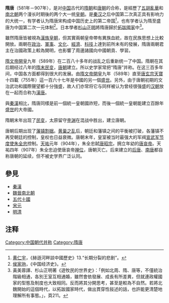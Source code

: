 '''隋唐'''（581年－907年），是对[[中国|中国]]古代的[[隋朝|隋朝]]和[[唐朝|唐朝]]的合称，是經歷了[[五胡亂華|五胡亂華]]和[[南北朝|南北朝]]两个漫长时期後的两个大一统[[皇朝|皇朝]]。是[[秦汉|秦汉]]之后中国第二次真正具有影响力的大统一，有学者认为隋唐宋构成中国历史上的第二帝国<ref>[[黄仁宇|黄仁宇]]，《赫遜河畔談中國歷史》13.“长期分裂的悲剧”。</ref>，也有学者认为隋至盛唐为中国第二次一元体制<ref>[[侯家驹|侯家驹]]，《中国经济史》。</ref>。日本學者[[杉山正明|杉山正明]]將隋唐歸於[[拓跋國家|拓跋國家]]中<ref>黃美蓉譯、杉山正明著《遊牧民的世界史》：「例如北周、隋、唐等，不僅統治階級相通，各別王室互相通婚，雖然會依發展、成長有所差異，但就連政權國家的型態及制度也大致相同。反而將其分開思考，甚至是較為不自然。若將北魏開始的這個時代，以拓跋國家時代，做出貫穿性敍述的話，也許能更清楚地理解所有事態。」，頁211。</ref>。

雖然隋唐皆被視為[[漢族|漢族]][[皇朝|皇朝]]，但其實兩朝皇帝帶有異族血統，故在民族思想上比較開放。兩朝在[[政治|政治]]、[[軍事|軍事]]、[[文化|文化]]、[[經濟|經濟]]、[[科技|科技]]上達到前所未有的發展，隋唐兩朝君主在治國政策上較為開明，也影響了周邊諸國向中國朝貢、學習。

[[隋文帝|隋文帝]][[開皇|開皇]]九年（589年）在二百八十多年的战乱之后重新统一了中国。隋朝在其后期经过八年的[[隋末民变|隋末民变]]，[[唐朝|唐朝]]建立。所以史学家常把“隋唐”并称。在这三百多年间，中国各方面都得到很大的发展。由[[隋文帝|隋文帝]][[開皇|開皇]]九年（589年）直至[[唐玄宗|唐玄宗]][[天宝_(唐朝)|天寶]]十四載（755年）這一百六十七年是中國的另一個[[盛世|盛世]]。另外，由于唐朝初期的文治武功和國際聲望都十分強盛，故人们亦常将它与同样被认为曾经很强盛的[[汉朝|汉朝]]放在一起而合称为[[漢唐|漢唐]]。

與[[秦漢|秦漢]]相比，隋唐同樣是前一個統一皇朝國祚短，而後一個統一皇朝能建立百餘年[[盛世|盛世]]的大帝國。

隋朝末年出现了[[隋末民变|民变]]，太原留守[[李渊|李渊]]在混战中胜出，建立唐朝。

唐朝后期出现了[[藩镇割据|藩镇割据]]。[[黄巢之乱|黄巢之乱]]后，朝廷和藩镇之间的平衡被打破，各藩镇不再受朝廷的控制，皇权也日益衰微。唐朝末年，皇室被当时最强大的军阀[[宣武军节度使|宣武军节度使]][[朱全忠|朱全忠]]控制。[[天祐_(唐朝)|天祐]]元年（904年），朱全忠弑[[唐昭宗|唐昭宗]]，拥立年幼的[[唐哀帝|唐哀帝]]。天祐四年（907年）朱全忠迫使唐哀帝[[禅位|禅位]]，唐朝灭亡。后来建立的[[后唐|后唐]]、[[南唐|南唐]]都自称唐朝的延续，但不被史学界广泛认同。

==參見==
* [[秦漢|秦漢]]
* [[魏晉南北朝|魏晉南北朝]]
* [[五代十國|五代十國]]
* [[宋元|宋元]]
* [[明清|明清]]

==注释==
{{Reflist}}

[[Category:中国朝代并称|Category:中国朝代并称]]
[[Category:隋唐|Category:隋唐]]